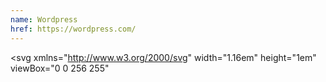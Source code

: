 ```yaml
---
name: Wordpress
href: https://wordpress.com/
---
```


<svg
  xmlns="http://www.w3.org/2000/svg"
  width="1.16em"
  height="1em"
  viewBox="0 0 256 255"
>
  <path
    fill="#0675C4"
    d="M18.124 127.5c0 43.296 25.16 80.711 61.646 98.442L27.594 82.986a108.965 108.965 0 0 0-9.47 44.514Zm183.221-5.52c0-13.517-4.856-22.879-9.02-30.165c-5.545-9.01-10.742-16.64-10.742-25.65c0-10.055 7.626-19.415 18.368-19.415c.485 0 .944.06 1.417.088c-19.46-17.829-45.387-28.714-73.863-28.714c-38.213 0-71.832 19.606-91.39 49.302c2.566.077 4.984.13 7.039.13c11.44 0 29.15-1.387 29.15-1.387c5.897-.348 6.592 8.312.702 9.01c0 0-5.926.697-12.52 1.042L100.32 194.7l23.937-71.79l-17.042-46.692c-5.89-.345-11.47-1.042-11.47-1.042c-5.894-.346-5.203-9.358.691-9.01c0 0 18.064 1.388 28.811 1.388c11.44 0 29.151-1.388 29.151-1.388c5.9-.348 6.594 8.312.702 9.01c0 0-5.938.697-12.52 1.042l39.529 117.581l10.91-36.458c4.728-15.129 8.327-25.995 8.327-35.36Zm-71.921 15.088l-32.818 95.363a109.376 109.376 0 0 0 30.899 4.456c12.737 0 24.952-2.202 36.323-6.2a9.605 9.605 0 0 1-.779-1.507l-33.625-92.112Zm94.058-62.045a83.98 83.98 0 0 1 .737 11.247c0 11.1-2.073 23.577-8.317 39.178l-33.411 96.6c32.518-18.963 54.39-54.193 54.39-94.545c.002-19.017-4.856-36.9-13.4-52.48ZM127.505 0C57.2 0 0 57.196 0 127.5c0 70.313 57.2 127.507 127.505 127.507c70.302 0 127.51-57.194 127.51-127.507C255.014 57.196 197.808 0 127.506 0Zm0 249.163c-67.08 0-121.659-54.578-121.659-121.663c0-67.08 54.576-121.654 121.659-121.654c67.078 0 121.652 54.574 121.652 121.654c0 67.085-54.574 121.663-121.652 121.663Z"
  />
</svg>

